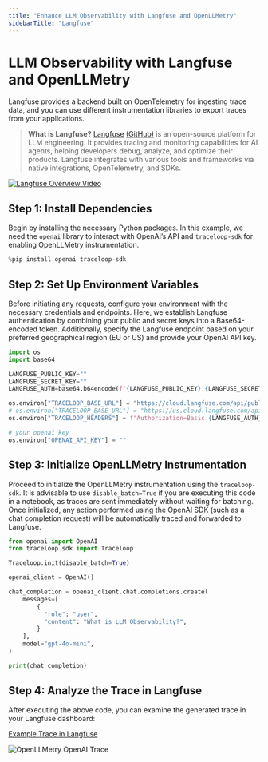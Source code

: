 ```yaml
---
title: "Enhance LLM Observability with Langfuse and OpenLLMetry"
sidebarTitle: "Langfuse"
---
```


# LLM Observability with Langfuse and OpenLLMetry

Langfuse provides a backend built on OpenTelemetry for ingesting trace data, and you can use different instrumentation libraries to export traces from your applications. 

> **What is Langfuse?** [Langfuse](https://langfuse.com) [(GitHub)](https://github.com/langfuse/langfuse) is an open-source platform for LLM engineering. It provides tracing and monitoring capabilities for AI agents, helping developers debug, analyze, and optimize their products. Langfuse integrates with various tools and frameworks via native integrations, OpenTelemetry, and SDKs.

[![Langfuse Overview Video](https://github.com/user-attachments/assets/3926b288-ff61-4b95-8aa1-45d041c70866)](https://langfuse.com/watch-demo)

## Step 1: Install Dependencies

Begin by installing the necessary Python packages. In this example, we need the `openai` library to interact with OpenAI’s API and `traceloop-sdk` for enabling OpenLLMetry instrumentation.


```python
%pip install openai traceloop-sdk
```

## Step 2: Set Up Environment Variables

Before initiating any requests, configure your environment with the necessary credentials and endpoints. Here, we establish Langfuse authentication by combining your public and secret keys into a Base64-encoded token. Additionally, specify the Langfuse endpoint based on your preferred geographical region (EU or US) and provide your OpenAI API key.

```python
import os
import base64

LANGFUSE_PUBLIC_KEY=""
LANGFUSE_SECRET_KEY=""
LANGFUSE_AUTH=base64.b64encode(f"{LANGFUSE_PUBLIC_KEY}:{LANGFUSE_SECRET_KEY}".encode()).decode()

os.environ["TRACELOOP_BASE_URL"] = "https://cloud.langfuse.com/api/public/otel" # EU data region
# os.environ["TRACELOOP_BASE_URL"] = "https://us.cloud.langfuse.com/api/public/otel" # US data region
os.environ["TRACELOOP_HEADERS"] = f"Authorization=Basic {LANGFUSE_AUTH}"

# your openai key
os.environ["OPENAI_API_KEY"] = ""
```

## Step 3: Initialize OpenLLMetry Instrumentation

Proceed to initialize the OpenLLMetry instrumentation using the `traceloop-sdk`. It is advisable to use `disable_batch=True` if you are executing this code in a notebook, as traces are sent immediately without waiting for batching. Once initialized, any action performed using the OpenAI SDK (such as a chat completion request) will be automatically traced and forwarded to Langfuse.

```python
from openai import OpenAI
from traceloop.sdk import Traceloop

Traceloop.init(disable_batch=True)

openai_client = OpenAI()

chat_completion = openai_client.chat.completions.create(
    messages=[
        {
          "role": "user",
          "content": "What is LLM Observability?",
        }
    ],
    model="gpt-4o-mini",
)

print(chat_completion)
```

## Step 4: Analyze the Trace in Langfuse

After executing the above code, you can examine the generated trace in your Langfuse dashboard:

[Example Trace in Langfuse](https://cloud.langfuse.com/project/cloramnkj0002jz088vzn1ja4/traces/e417c49b4044725e48aa0e089534fa12?timestamp=2025-02-02T22%3A04%3A04.487Z)

![OpenLLMetry OpenAI Trace](https://langfuse.com/images/cookbook/otel-integration-openllmetry/openllmetry-openai-trace.png)


